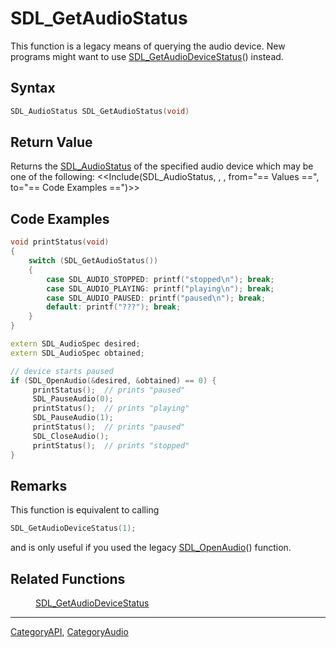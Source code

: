
= SDL_GetAudioStatus =
This function is a legacy means of querying the audio device. New programs might want to use [[SDL_GetAudioDeviceStatus]]() instead.


== Syntax ==
<syntaxhighlight lang='c++'>
SDL_AudioStatus SDL_GetAudioStatus(void)
</syntaxhighlight>

== Return Value ==
Returns the [[SDL_AudioStatus]] of the specified audio device which may be one of the following:
<<Include(SDL_AudioStatus, , , from="== Values ==", to="== Code Examples ==")>>

== Code Examples ==
<syntaxhighlight lang='c++'>
void printStatus(void)
{
    switch (SDL_GetAudioStatus())
    {
        case SDL_AUDIO_STOPPED: printf("stopped\n"); break;
        case SDL_AUDIO_PLAYING: printf("playing\n"); break;
        case SDL_AUDIO_PAUSED: printf("paused\n"); break;
        default: printf("???"); break;
    }
}

extern SDL_AudioSpec desired;
extern SDL_AudioSpec obtained;

// device starts paused
if (SDL_OpenAudio(&desired, &obtained) == 0) {
     printStatus();  // prints "paused"
     SDL_PauseAudio(0);
     printStatus();  // prints "playing"
     SDL_PauseAudio(1);
     printStatus();  // prints "paused"
     SDL_CloseAudio();
     printStatus();  // prints "stopped"
}
</syntaxhighlight>

== Remarks ==
This function is equivalent to calling

<syntaxhighlight lang='c++'>
SDL_GetAudioDeviceStatus(1);
</syntaxhighlight>

and is only useful if you used the legacy [[SDL_OpenAudio]]() function.

== Related Functions ==
:[[SDL_GetAudioDeviceStatus]]

----
[[CategoryAPI]], [[CategoryAudio]]
